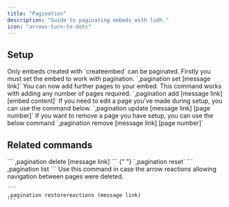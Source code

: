 ```yaml
---
title: "Pagination"
description: "Guide to paginating embeds with ludh."
icon: "arrows-turn-to-dots"
---
```


## Setup

<Warning>
  Only embeds created with `createembed` can be paginated.
</Warning>

<Steps>
  <Step title="Set the embed">
    Firstly you must set the embed to work with pagination. `,pagination set
        [message link]`
  </Step>
  <Step title="Add the next page">
    You can now add further pages to your embed. This command works with adding
    any number of pages required. `,pagination add [message link] [embed
        content]`
  </Step>
  <Step title="Updating a paginated embed">
    If you need to edit a page you've made during setup, you can use the command
    below. `,pagination update [message link] [page number]`
  </Step>
  <Step title="Removing a page">
    If you want to remove a page you have setup, you can use the below command
    `,pagination remove [message link] [page number]`
  </Step>
</Steps>

## Related commands

<AccordionGroup>
  <Accordion title="Delete a paginated embed entirely">
    ```
    ,pagination delete [message link]
    ```
  </Accordion>
  {" "}

  <Accordion title="Reset all paginated embeds in a guild">
    `,pagination reset`
  </Accordion>
  <Accordion title="List all active paginations">
    ```
    ,pagination list
    ```
  </Accordion>
  <Accordion title="Readd the navigation reactions">
    Use this command in case the arrow reactions allowing navigation between pages were deleted.

    ```
    ,pagination restorereactions (message link)
    ```
  </Accordion>
</AccordionGroup>